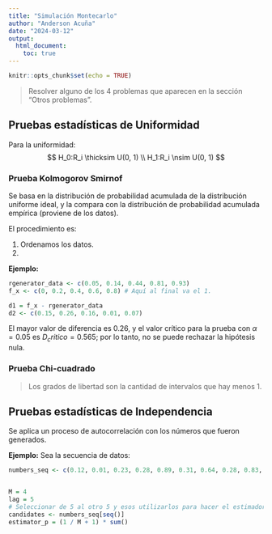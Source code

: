 ---
title: "Simulación Montecarlo"
author: "Anderson Acuña"
date: "2024-03-12"
output: 
  html_document: 
    toc: true
---

```{r setup, include=FALSE}
knitr::opts_chunk$set(echo = TRUE)
```

> Resolver alguno de los 4 problemas que aparecen en la sección "Otros problemas".

## Pruebas estadísticas de Uniformidad

Para la uniformidad:
$$
H_0:R_i \thicksim U(0, 1) \\
H_1:R_i \nsim U(0, 1)
$$

### Prueba Kolmogorov Smirnof
Se basa en la distribución de probabilidad acumulada de la distribución uniforme ideal, y la compara con la distribución de probabilidad acumulada empírica (proviene de los datos).

El procedimiento es:

1. Ordenamos los datos.
2. 

**Ejemplo:**
```{r}
rgenerator_data <- c(0.05, 0.14, 0.44, 0.81, 0.93)
f_x <- c(0, 0.2, 0.4, 0.6, 0.8) # Aquí al final va el 1.

d1 = f_x - rgenerator_data
d2 <- c(0.15, 0.26, 0.16, 0.01, 0.07)
```

El mayor valor de diferencia es 0.26, y el valor crítico para la prueba con $\alpha = 0.05$ es $D_critico = 0.565$; por lo tanto, no se puede rechazar la hipótesis nula.

### Prueba Chi-cuadrado

> Los grados de libertad son la cantidad de intervalos que hay menos 1.

## Pruebas estadísticas de Independencia
Se aplica un proceso de autocorrelación con los números que fueron generados.

**Ejemplo:** Sea la secuencia de datos:
```{r}
numbers_seq <- c(0.12, 0.01, 0.23, 0.28, 0.89, 0.31, 0.64, 0.28, 0.83, 0.93, 0.99, 0.15, 0.33, 0.35, 0.91, 0.41, 0.60, 0.27, 0.75, 0.88, 0.68, 0.49, 0.05, 0.43, 0.95, 0.58, 0.19, 0.36, 0.69, 0.87)


M = 4
lag = 5
# Seleccionar de 5 al otro 5 y esos utilizarlos para hacer el estimador.
candidates <- numbers_seq[seq()]
estimator_p = (1 / M + 1) * sum()
```


